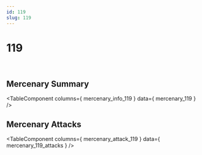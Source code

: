```yaml
---
id: 119
slug: 119
---
```



# 119

<div style = {{ display: "flex" }}>
    <Image img={require('@site/static/img/mercenaries/illust/thum_char_view_n_119.jpg')}/>
    <Image img={require('@site/static/img/mercenaries/illust/thum_char_view_o_119.jpg')}/>
</div>

## Mercenary Summary

<TableComponent
  columns={ mercenary_info_119 }
  data={ mercenary_119 }
/>

## Mercenary Attacks

<TableComponent
  columns={ mercenary_attack_119 }
  data={ mercenary_119_attacks }
/>